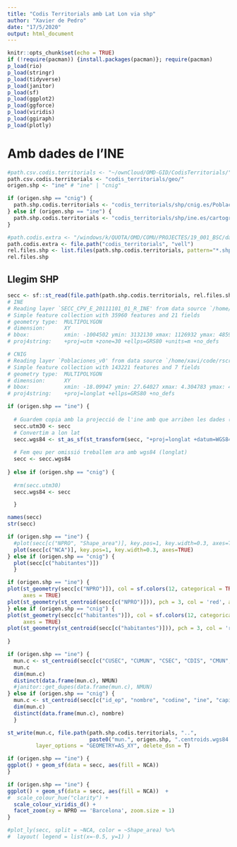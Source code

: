 ```yaml
---
title: "Codis Territorials amb Lat Lon via shp"
author: "Xavier de Pedro"
date: "17/5/2020"
output: html_document
---
```


```r
knitr::opts_chunk$set(echo = TRUE)
if (!require(pacman)) {install.packages(pacman)}; require(pacman)
p_load(rio)
p_load(stringr)
p_load(tidyverse)
p_load(janitor)
p_load(sf)
p_load(ggplot2)
p_load(ggforce)
p_load(viridis)
p_load(ggiraph)
p_load(plotly)
```


# Amb dades de l'INE

```r
#path.csv.codis.territorials <- "~/ownCloud/OMD-GID/CodisTerritorials/"
path.csv.codis.territorials <- "codis_territorials/geo/"
origen.shp <- "ine" # "ine" | "cnig"

if (origen.shp == "cnig") {
  path.shp.codis.territorials <- "codis_territorials/shp/cnig.es/Poblaciones_v0/"
} else if (origen.shp == "ine") {
  path.shp.codis.territorials <- "codis_territorials/shp/ine.es/cartografia_censo2011_nacional/"
}

#path.codis.extra <- "/windows/k/QUOTA/OMD/COMU/PROJECTES/19_001_BSC/dades/codis_territorials/"
path.codis.extra <- file.path("codis_territorials", "vell")
rel.files.shp <- list.files(path.shp.codis.territorials, pattern="*.shp$", recursive = TRUE)
rel.files.shp
```


## Llegim SHP

```r
secc <- sf::st_read(file.path(path.shp.codis.territorials, rel.files.shp[1]))
# INE
# Reading layer `SECC_CPV_E_20111101_01_R_INE' from data source `/home/xavi/code/rscripts/codis_territorials/shp/ine.es/cartografia_censo2011_nacional/SECC_CPV_E_20111101_01_R_INE.shp' using driver `ESRI Shapefile'
# Simple feature collection with 35960 features and 21 fields
# geometry type:  MULTIPOLYGON
# dimension:      XY
# bbox:           xmin: -1004502 ymin: 3132130 xmax: 1126932 ymax: 4859240
# proj4string:    +proj=utm +zone=30 +ellps=GRS80 +units=m +no_defs 

# CNIG
# Reading layer `Poblaciones_v0' from data source `/home/xavi/code/rscripts/codis_territorials/shp/cnig.es/Poblaciones_v0/Poblaciones_v0.shp' using driver `ESRI Shapefile'
# Simple feature collection with 143221 features and 7 fields
# geometry type:  MULTIPOLYGON
# dimension:      XY
# bbox:           xmin: -18.09947 ymin: 27.64027 xmax: 4.304783 ymax: 43.78703
# proj4string:    +proj=longlat +ellps=GRS80 +no_defs 

```

```r

if (origen.shp == "ine") {
  
  # Guardem copia amb la projecció de l'ine amb que arriben les dades (UTM, zona 30)
  secc.utm30 <- secc
  # Convertim a lon lat
  secc.wgs84 <- st_as_sf(st_transform(secc, "+proj=longlat +datum=WGS84 +no_defs"))
  
  # Fem qeu per omissió treballem ara amb wgs84 (longlat)
  secc <- secc.wgs84
  
} else if (origen.shp == "cnig") {
  
  #rm(secc.utm30)
  secc.wgs84 <- secc

  }
```


```r
names(secc)
str(secc)
```
```r
if (origen.shp == "ine") {
  #plot(secc[c("NPRO", "Shape_area")], key.pos=1, key.width=0.3, axes=TRUE)
  plot(secc[c("NCA")], key.pos=1, key.width=0.3, axes=TRUE)
} else if (origen.shp == "cnig") {
  plot(secc[c("habitantes")])
  }
```

```r
if (origen.shp == "ine") {
plot(st_geometry(secc[c("NPRO")]), col = sf.colors(12, categorical = TRUE), border = 'grey', 
     axes = TRUE)
plot(st_geometry(st_centroid(secc[c("NPRO")])), pch = 3, col = 'red', add = TRUE)
} else if (origen.shp == "cnig") {
plot(st_geometry(secc[c("habitantes")]), col = sf.colors(12, categorical = TRUE), border = 'grey', 
     axes = TRUE)
plot(st_geometry(st_centroid(secc[c("habitantes")])), pch = 3, col = 'red', add = TRUE)
  
}
```

```r
if (origen.shp == "ine") {
  mun.c <- st_centroid(secc[c("CUSEC", "CUMUN", "CSEC", "CDIS", "CMUN", "CPRO", "CCA", "CUDIS", "NPRO", "NCA", "NMUN")])
  mun.c
  dim(mun.c)
  distinct(data.frame(mun.c), NMUN)
  #janitor::get_dupes(data.frame(mun.c), NMUN)
} else if (origen.shp == "cnig") {
  mun.c <- st_centroid(secc[c("id_ep", "nombre", "codine", "ine", "capital")])
  dim(mun.c)
  distinct(data.frame(mun.c), nombre)
  }

st_write(mun.c, file.path(path.shp.codis.territorials, "..",
                          paste0("mun.", origen.shp, ".centroids.wgs84.csv")),
         layer_options = "GEOMETRY=AS_XY", delete_dsn = T)

```


```r
if (origen.shp == "ine") {
ggplot() + geom_sf(data = secc, aes(fill = NCA))
}
```


```r
if (origen.shp == "ine") {
ggplot() + geom_sf(data = secc, aes(fill = NCA))  +
#  scale_colour_hue("clarity") +
  scale_colour_viridis_d() +
  facet_zoom(xy = NPRO == 'Barcelona', zoom.size = 1)
}
```

```r
#plot_ly(secc, split = ~NCA, color = ~Shape_area) %>% 
#  layout( legend = list(x=-0.5, y=1) )
```



